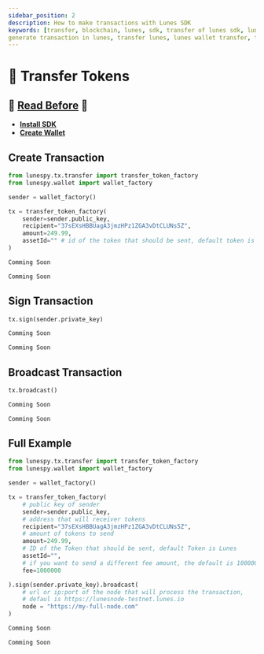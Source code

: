 ```yaml
---
sidebar_position: 2
description: How to make transactions with Lunes SDK
keywords: [transfer, blockchain, lunes, sdk, transfer of lunes sdk, lunes sdk, generate wallet,
generate transaction in lunes, transfer lunes, lunes wallet transfer, transfer token]
---
```



# 📩 Transfer Tokens


## 🚨 [Read Before](/docs/sdk/transactions/tx) 🚨
- **[Install SDK](/docs/sdk/install_sdk)**
- **[Create Wallet](/docs/sdk/wallet/create)**

## Create Transaction

<Tabs>
  <TabItem value="Python3" label="Python3" default>

```python
from lunespy.tx.transfer import transfer_token_factory
from lunespy.wallet import wallet_factory

sender = wallet_factory()

tx = transfer_token_factory(
    sender=sender.public_key,
    recipient="37sEXsHBBUagA3jmzHPz1ZGA3vDtCLUNs5Z",
    amount=249.99,
    assetId="" # id of the token that should be sent, default token is Lunes
)
```

  </TabItem>

  <TabItem value="Node.js" label="Node.js">

  ```javascript
  Comming Soon
  ```
  </TabItem>

  <TabItem value="Web.js" label="Web.js">

  ```javascript
  Comming Soon
  ```
  </TabItem>
</Tabs>

## Sign Transaction

<Tabs>
  <TabItem value="Python3" label="Python3" default>

```python
tx.sign(sender.private_key)
```

  </TabItem>

  <TabItem value="Node.js" label="Node.js">

  ```javascript
  Comming Soon
  ```
  </TabItem>

  <TabItem value="Web.js" label="Web.js">

  ```javascript
  Comming Soon
  ```
  </TabItem>
</Tabs>

## Broadcast Transaction

<Tabs>
  <TabItem value="Python3" label="Python3" default>

```python
tx.broadcast()
```

  </TabItem>

  <TabItem value="Node.js" label="Node.js">

  ```javascript
  Comming Soon
  ```
  </TabItem>

  <TabItem value="Web.js" label="Web.js">

  ```javascript
  Comming Soon
  ```
  </TabItem>
</Tabs>

## Full Example

<Tabs>
  <TabItem value="Python3" label="Python3" default>

```python
from lunespy.tx.transfer import transfer_token_factory
from lunespy.wallet import wallet_factory

sender = wallet_factory()

tx = transfer_token_factory(
    # public key of sender
    sender=sender.public_key,
    # address that will receiver tokens
    recipient="37sEXsHBBUagA3jmzHPz1ZGA3vDtCLUNs5Z",
    # amount of tokens to send
    amount=249.99,
    # ID of the Token that should be sent, default Token is Lunes
    assetId="",
    # if you want to send a different fee amount, the default is 1000000
    fee=1000000

).sign(sender.private_key).broadcast(
    # url or ip:port of the node that will process the transaction,
    # defaul is https://lunesnode-testnet.lunes.io
    node = "https://my-full-node.com"
)
```

  </TabItem>

  <TabItem value="Node.js" label="Node.js">

  ```javascript
  Comming Soon
  ```
  </TabItem>

  <TabItem value="Web.js" label="Web.js">

  ```javascript
  Comming Soon
  ```
  </TabItem>
</Tabs>
